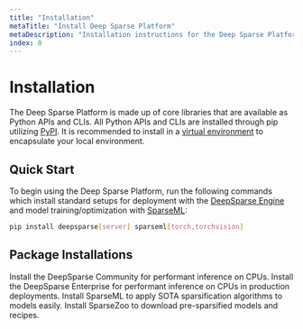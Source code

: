 ```yaml
---
title: "Installation"
metaTitle: "Install Deep Sparse Platform"
metaDescription: "Installation instructions for the Deep Sparse Platform including DeepSparse Engine, SparseML, SparseZoo"
index: 0
---
```


# Installation

The Deep Sparse Platform is made up of core libraries that are available as Python APIs and CLIs.
All Python APIs and CLIs are installed through pip utilizing [PyPI](https://pypi.org/user/neuralmagic/).
It is recommended to install in a [virtual environment](https://docs.python.org/3/library/venv.html) to encapsulate your local environment.

## Quick Start

To begin using the Deep Sparse Platform, run the following commands which install standard setups for deployment with the [DeepSparse Engine](../../products/deepsparse) and model training/optimization with [SparseML](../../products/sparseml):

```bash
pip install deepsparse[server] sparseml[torch,torchvision]
```

## Package Installations

<LinkCards>
  <LinkCard href="./deepsparse" heading="DeepSparse">
    Install the DeepSparse Community for performant inference on CPUs.
  </LinkCard>

  <LinkCard href="./deepsparse-ent" heading="DeepSparse Enterprise">
    Install the DeepSparse Enterprise for performant inference on CPUs in production deployments.
  </LinkCard>

  <LinkCard href="./sparseml" heading="SparseML">
    Install SparseML to apply SOTA sparsification algorithms to models easily.
  </LinkCard>

  <LinkCard href="./sparsezoo" heading="SparseZoo">
    Install SparseZoo to download pre-sparsified models and recipes.
  </LinkCard>
</LinkCards>

